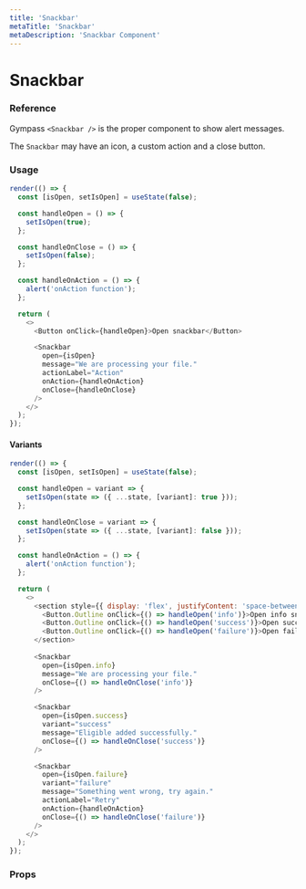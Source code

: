 ```yaml
---
title: 'Snackbar'
metaTitle: 'Snackbar'
metaDescription: 'Snackbar Component'
---
```


# Snackbar

### Reference

Gympass `<Snackbar />` is the proper component to show alert messages.

The `Snackbar` may have an icon, a custom action and a close button.

### Usage

```javascript state
render(() => {
  const [isOpen, setIsOpen] = useState(false);

  const handleOpen = () => {
    setIsOpen(true);
  };

  const handleOnClose = () => {
    setIsOpen(false);
  };

  const handleOnAction = () => {
    alert('onAction function');
  };

  return (
    <>
      <Button onClick={handleOpen}>Open snackbar</Button>

      <Snackbar
        open={isOpen}
        message="We are processing your file."
        actionLabel="Action"
        onAction={handleOnAction}
        onClose={handleOnClose}
      />
    </>
  );
});
```

#### Variants

```javascript state
render(() => {
  const [isOpen, setIsOpen] = useState(false);

  const handleOpen = variant => {
    setIsOpen(state => ({ ...state, [variant]: true }));
  };

  const handleOnClose = variant => {
    setIsOpen(state => ({ ...state, [variant]: false }));
  };

  const handleOnAction = () => {
    alert('onAction function');
  };

  return (
    <>
      <section style={{ display: 'flex', justifyContent: 'space-between', width: 700 }}>
        <Button.Outline onClick={() => handleOpen('info')}>Open info snackbar</Button.Outline>
        <Button.Outline onClick={() => handleOpen('success')}>Open success snackbar</Button.Outline>
        <Button.Outline onClick={() => handleOpen('failure')}>Open failure snackbar</Button.Outline>
      </section>
      
      <Snackbar
        open={isOpen.info}
        message="We are processing your file."
        onClose={() => handleOnClose('info')}
      />

      <Snackbar
        open={isOpen.success}
        variant="success"
        message="Eligible added successfully."
        onClose={() => handleOnClose('success')}
      />

      <Snackbar
        open={isOpen.failure}
        variant="failure"
        message="Something went wrong, try again."
        actionLabel="Retry"
        onAction={handleOnAction}
        onClose={() => handleOnClose('failure')}
      />
    </>
  );
});
```

### Props

<PropsTable component="Snackbar" platform="web" />
